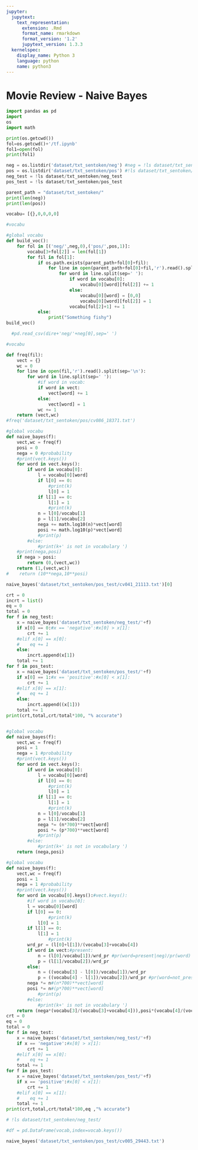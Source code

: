 ```yaml
---
jupyter:
  jupytext:
    text_representation:
      extension: .Rmd
      format_name: rmarkdown
      format_version: '1.2'
      jupytext_version: 1.3.3
  kernelspec:
    display_name: Python 3
    language: python
    name: python3
---
```


<!-- #region jupyter={"source_hidden": true} -->
# Movie Review - Naive Bayes
<!-- #endregion -->

```python
import pandas as pd
import
os
import math
```

```python
print(os.getcwd())
fol=os.getcwd()+'/tf.ipynb'
fol1=open(fol)
print(fol1)
```

```python
neg = os.listdir('dataset/txt_sentoken/neg') #neg = !ls dataset/txt_sentoken/neg 
pos = os.listdir('dataset/txt_sentoken/pos') #!ls dataset/txt_sentoken/pos
neg_test = !ls dataset/txt_sentoken/neg_test
pos_test = !ls dataset/txt_sentoken/pos_test
```

```python
parent_path = "dataset/txt_sentoken/"
print(len(neg))
print(len(pos))
```

```python
vocabu= [{},0,0,0,0]
```

```python
#vocabu
```

```python
#global vocabu
def build_voc():
    for fol in [('neg/',neg,0),('pos/',pos,1)]:
        vocabu[3+fol[2]] = len(fol[1])
        for fil in fol[1]:
            if os.path.exists(parent_path+fol[0]+fil):
                for line in open(parent_path+fol[0]+fil,'r').read().split(sep='\n'):
                    for word in line.split(sep=' '):
                        if word in vocabu[0]:
                            vocabu[0][word][fol[2]] += 1
                        else:
                            vocabu[0][word] = [0,0]
                            vocabu[0][word][fol[2]] = 1
                        vocabu[fol[2]+1] += 1
            else:
                print("Something fishy")
build_voc()
```

```python
  #pd.read_csv(dire+'neg/'+neg[0],sep=' ')
```

```python
#vocabu
```

```python
def freq(fil):
    vect = {}
    wc = 0
    for line in open(fil,'r').read().split(sep='\n'):
        for word in line.split(sep=' '):
            #if word in vocab:
            if word in vect:
                vect[word] += 1
            else:
                vect[word] = 1
            wc += 1
    return (vect,wc)
#freq('dataset/txt_sentoken/pos/cv086_18371.txt')                
```

```python
#global vocabu
def naive_bayes(f):
    vect,wc = freq(f)
    posi = 0
    nega = 0 #probability
    #print(vect.keys())
    for word in vect.keys():
        if word in vocabu[0]:
            l = vocabu[0][word]
            if l[0] == 0:
                #print(k)
                l[0] = 1
            if l[1] == 0:
                l[1] = 1
                #print(k)
            n = l[0]/vocabu[1]
            p = l[1]/vocabu[2]
            nega += math.log10(n)*vect[word]
            posi += math.log10(p)*vect[word]
            #print(p)
        #else:
            #print(k+' is not in vocabulary ')
    #print(nega,posi)
    if nega > posi:
        return (0,(vect,wc))
    return (1,(vect,wc))
#    return (10**nega,10**posi)
```

```python
naive_bayes('dataset/txt_sentoken/pos_test/cv041_21113.txt')[0]
```

```python
crt = 0
incrt = list()
eq = 0
total = 0
for f in neg_test:
    x = naive_bayes('dataset/txt_sentoken/neg_test/'+f)
    if x[0] == 0:#x == 'negative':#x[0] > x[1]:
        crt += 1
    #elif x[0] == x[0]:
    #    eq += 1
    else:
        incrt.append(x[1])
    total += 1
for f in pos_test:
    x = naive_bayes('dataset/txt_sentoken/pos_test/'+f)
    if x[0] == 1:#x == 'positive':#x[0] < x[1]:
        crt += 1
    #elif x[0] == x[1]:
    #    eq += 1
    else:
        incrt.append((x[1]))
    total += 1
print(crt,total,crt/total*100, "% accurate")

```

```python

```

```python
#global vocabu
def naive_bayes(f):
    vect,wc = freq(f)
    posi = 1
    nega = 1 #probability
    #print(vect.keys())
    for word in vect.keys():
        if word in vocabu[0]:
            l = vocabu[0][word]
            if l[0] == 0:
                #print(k)
                l[0] = 1
            if l[1] == 0:
                l[1] = 1
                #print(k)
            n = l[0]/vocabu[1]
            p = l[1]/vocabu[2]
            nega *= (n*700)**vect[word]
            posi *= (p*700)**vect[word]
            #print(p)
        #else:
            #print(k+' is not in vocabulary ')
    return (nega,posi)

```

```python
#global vocabu
def naive_bayes(f):
    vect,wc = freq(f)
    posi = 1
    nega = 1 #probability
    #print(vect.keys())
    for word in vocabu[0].keys():#vect.keys():
        #if word in vocabu[0]:
        l = vocabu[0][word]
        if l[0] == 0:
                #print(k)
            l[0] = 1
        if l[1] == 0:
            l[1] = 1
                #print(k)
        wrd_pr = (l[0]+l[1])/(vocabu[3]+vocabu[4])
        if word in vect:#present:
            n = (l[0]/vocabu[1])/wrd_pr #pr(word=present|neg)/pr(word) #l[0]/vocabu[1]
            p = (l[1]/vocabu[2])/wrd_pr
        else:
            n = ((vocabu[3] - l[0])/vocabu[1])/wrd_pr
            p = ((vocabu[4] - l[1])/vocabu[2])/wrd_pr #pr(word=not_present|pos)/pr(word)
        nega *= n#(n*700)**vect[word]
        posi *= n#(p*700)**vect[word]
            #print(p)
        #else:
            #print(k+' is not in vocabulary ')
    return (nega*(vocabu[3]/(vocabu[3]+vocabu[4])),posi*(vocabu[4]/(vocabu[3]+vocabu[4])))
crt = 0
eq = 0
total = 0
for f in neg_test:
    x = naive_bayes('dataset/txt_sentoken/neg_test/'+f)
    if x == 'negative':#x[0] > x[1]:
        crt += 1
    #elif x[0] == x[0]:
    #    eq += 1
    total += 1
for f in pos_test:
    x = naive_bayes('dataset/txt_sentoken/pos_test/'+f)
    if x == 'positive':#x[0] < x[1]:
        crt += 1
    #elif x[0] == x[1]:
    #    eq += 1
    total += 1
print(crt,total,crt/total*100,eq ,"% accurate")

```

```python
# !ls dataset/txt_sentoken/neg_test/
```

```python
#df = pd.DataFrame(vocab,index=vocab.keys())
```

```python
naive_bayes('dataset/txt_sentoken/pos_test/cv005_29443.txt')
```

```python

```
